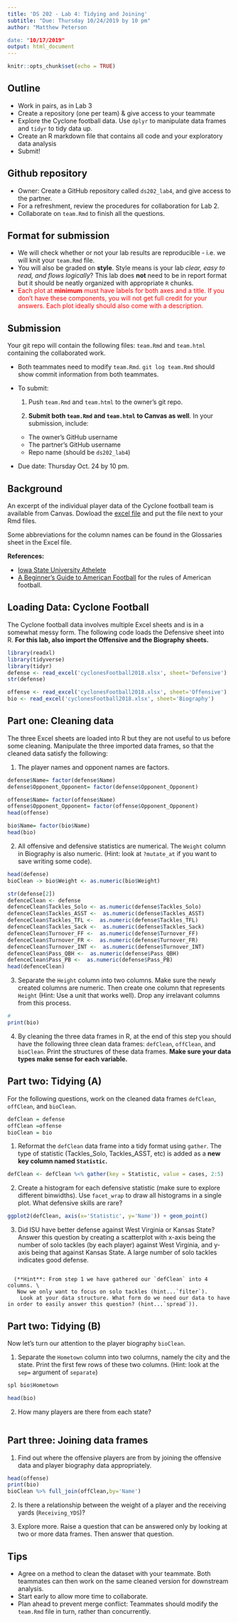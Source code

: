 ```yaml
---
title: 'DS 202 - Lab 4: Tidying and Joining'
subtitle: "Due: Thursday 10/24/2019 by 10 pm"
author: "Matthew Peterson

date: "10/17/2019"
output: html_document
---
```

```r
knitr::opts_chunk$set(echo = TRUE)
```

## Outline

- Work in pairs, as in Lab 3
- Create a repository (one per team) & give access to your teammate
- Explore the Cyclone football data. Use `dplyr` to manipulate data frames and `tidyr` to tidy data up. 
- Create an R markdown file that contains all code and your exploratory data analysis
- Submit!

## Github repository

- Owner: Create a GitHub repository called `ds202_lab4`, and give access to the partner.
- For a refreshment, review the procedures for collaboration for Lab 2. 
- Collaborate on `team.Rmd` to finish all the questions.

## Format for submission

- We will check whether or not your lab results are reproducible - i.e. we will knit your `team.Rmd` file. 
- You will also be graded on **style**. Style means is your lab *clear, easy to read, and flows logically*? This lab does **not** need to be in report format but it should be neatly organized with appropriate `R` chunks. 
-  <span style="color:red">Each plot at **minimum** must have labels for both axes and a title. If you don't have these components, you will not get full credit for your answers. Each plot ideally should also come with a description. </span> 

## Submission
Your git repo will contain the following files: `team.Rmd` and `team.html` containing the collaborated work.

- Both teammates need to modify `team.Rmd`. `git log team.Rmd` should show commit information from both teammates.
- To submit: 

  1. Push `team.Rmd` and `team.html` to the owner's git repo.

  2. **Submit both `team.Rmd` and `team.html` to Canvas as well**. In your submission, include: 
    - The owner's GitHub username 
    - The partner's GitHub username 
    - Repo name (should be `ds202_lab4`)
- Due date: Thursday Oct. 24 by 10 pm. 



## Background
An excerpt of the individual player data of the Cyclone football team is available from Canvas. Dowload the [excel file](cyclonesFootball2018.xlsx) and put the file next to your Rmd files. 

Some abbreviations for the column names can be found in the Glossaries sheet in the Excel file.

**References:**

- [Iowa State University Athelete](https://cyclones.com/index.aspx)
- [A Beginner's Guide to American Football](https://www.youtube.com/watch?v=3t6hM5tRlfA) for the rules of American football.

## Loading Data: Cyclone Football 

The Cyclone football data involves multiple Excel sheets and is in a somewhat messy form. The following code loads the Defensive sheet into R. **For this lab, also import the Offensive and the Biography sheets.**

```r
library(readxl)
library(tidyverse)
library(tidyr)
defense <- read_excel('cyclonesFootball2018.xlsx', sheet='Defensive')
str(defense)
```

```r
offense <- read_excel('cyclonesFootball2018.xlsx', sheet='Offensive')
bio <- read_excel('cyclonesFootball2018.xlsx', sheet='Biography')
```

## Part one: Cleaning data
The three Excel sheets are loaded into R but they are not useful to us before some cleaning. Manipulate the three imported data frames, so that the cleaned data satisfy the following:

1. The player names and opponent names are factors.
```r
defense$Name= factor(defense$Name)
defense$Opponent_Opponent= factor(defense$Opponent_Opponent)

offense$Name= factor(offense$Name)
offense$Opponent_Opponent= factor(offense$Opponent_Opponent)
head(offense)

bio$Name= factor(bio$Name)
head(bio)
```

2. All offensive and defensive statistics are numerical. The `Weight` column in Biography is also numeric. (Hint: look at `?mutate_at` if you want to save writing some code). 
```r
head(defense)
bioClean -> bio$Weight <- as.numeric(bio$Weight)

str(defense[2])
defenceClean <- defense
defenceClean$Tackles_Solo <- as.numeric(defense$Tackles_Solo)
defenceClean$Tackles_ASST <-  as.numeric(defense$Tackles_ASST)
defenceClean$Tackles_TFL <-  as.numeric(defense$Tackles_TFL)
defenceClean$Tackles_Sack <-  as.numeric(defense$Tackles_Sack)
defenceClean$Turnover_FF <-  as.numeric(defense$Turnover_FF)
defenceClean$Turnover_FR <-  as.numeric(defense$Turnover_FR)
defenceClean$Turnover_INT <-  as.numeric(defense$Turnover_INT)
defenceClean$Pass_QBH <-  as.numeric(defense$Pass_QBH)
defenceClean$Pass_PB <-  as.numeric(defense$Pass_PB)
head(defenceClean)
```
3. Separate the `Height` column into two columns. Make sure the newly created columns are numeric. Then create one column that represents `Height` (Hint: Use a unit that works well). Drop any irrelavant columns from this process.
```r
#
print(bio)


```
4. By cleaning the three data frames in R, at the end of this step you should have the following three clean data frames: `defClean`, `offClean`, and `bioClean`. Print the structures of these data frames. **Make sure your data types make sense for each variable.**

## Part two: Tidying (A)
For the following questions, work on the cleaned data frames `defClean`, `offClean`, and `bioClean`.
```r
defClean = defense
offClean =offense
bioClean = bio
```
1. Reformat the `defClean` data frame into a tidy format using `gather`. The type of statistic (Tackles_Solo, Tackles_ASST, etc) is added as a **new key column named `Statistic`.** 
```r
defClean <- defClean %<% gather(key = Statistic, value = cases, 2:5)
```
2. Create a histogram for each defensive statistic (make sure to explore different binwidths). Use `facet_wrap` to draw all histograms in a single plot. What defensive skills are rare?
```r
ggplot2(defClean, axis(x='Statistic', y='Name')) + geom_point()
```
3. Did ISU have better defense against West Virginia or Kansas State? Answer this question by creating a scatterplot with x-axis being the number of solo tackles (by each player) against West Virginia, and y-axis being that against Kansas State. A large number of solo tackles indicates good defense. 

```r

```
      (**Hint**: From step 1 we have gathered our `defClean` into 4 columns. \
       Now we only want to focus on solo tackles (hint...`filter`). 
        Look at your data structure. What form do we need our data to have in order to easily answer this question? (hint...`spread`)). 

## Part two: Tidying  (B)
Now let's turn our attention to the player biography `bioClean`.
  
1. Separate the `Hometown` column into two columns, namely the city and the state. Print the first few rows of these two columns. (Hint: look at the `sep=` argument of `separate`)
```r
spl bio$Hometown

head(bio)
```
2. How many players are there from each state?
```r

```

## Part three: Joining data frames

1. Find out where the offensive players are from by joining the offensive data and player biography data appropriately.

```r
head(offense)
print(bio)
bioClean %>% full_join(offClean,by='Name')
```
2. Is there a relationship between the weight of a player and the receiving yards (`Receiving_YDS`)?


3. Explore more. Raise a question that can be answered only by looking at two or more data frames. Then answer that question.


## Tips
- Agree on a method to clean the dataset with your teammate. Both teammates can then work on the same cleaned version for downstream analysis.
- Start early to allow more time to collaborate.
- Plan ahead to prevent merge conflict: Teammates should modify the `team.Rmd` file in turn, rather than concurrently. 


